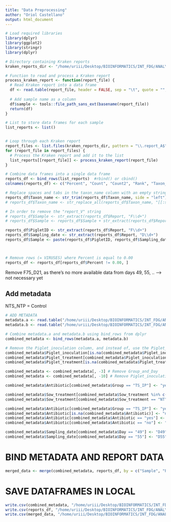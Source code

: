 ```yaml
---
title: "Data Preprocessing"
author: "Oriol Castellano"
output: html_document
---
```



```r
# Load required libraries
library(dplyr)
library(ggplot2)
library(stringr)
library(dplyr)
```


```r
# Directory containing Kraken reports
kraken_reports_dir <- "/home/uriii/Desktop/BIOINFORMATICS/INT_FDG/ANALYSIS/DATA/Metagenomics/KRAKEN/ARCHAEA/Reports"

# Function to read and process a Kraken report
process_kraken_report <- function(report_file) {
  # Read Kraken report into a data frame
  df <- read.table(report_file, header = FALSE, sep = "\t", quote = "", comment.char = "", stringsAsFactors = FALSE)
  
  # Add sample name as a column
  df$sample <- tools::file_path_sans_ext(basename(report_file))
  return(df)
}

# List to store data frames for each sample
list_reports <- list()


# Loop through each Kraken report
report_files <- list.files(kraken_reports_dir, pattern = "\\.report_A$", full.names = TRUE)
for (report_file in report_files) {
  # Process the Kraken report and add it to the list
  list_reports[[report_file]] <- process_kraken_report(report_file)
}

# Combine data frames into a single data frame
reports_df <- bind_rows(list_reports)  #rbind() or cbind()
colnames(reports_df) <- c("Percent", "Count", "Count2", "Rank", "Taxon_id", "Taxon_name", "Report")

# Replace spaces and tabs in the taxon_name column with an empty string
reports_df$Taxon_name <- str_trim(reports_df$Taxon_name, side = "left")
# reports_df$Taxon_name <- str_replace_all(reports_df$Taxon_name, "[[:space:]]", "") # with gsub --> reports_df$taxon_name <- gsub("[[:space:]]", "", reports_df$taxon_name)

# In order to remove the "report_V" string
# reports_df$Sample <- str_extract(reports_df$Report, "F\\d+") 
# reports_df$Sample <- reports_df$Sample + str_extract(reports_df$Report, "D\\d++")  --> MAKE A VARIABLE WITH F_____D_____

reports_df$PigletID <- str_extract(reports_df$Report, "F\\d+")
reports_df$Sampling_date <- str_extract(reports_df$Report, "D\\d+")
reports_df$Sample <- paste(reports_df$PigletID, reports_df$Sampling_date, sep = "_")



# Remove rows (= VIRUSES) where Percent is equal to 0.00
reports_df <- reports_df[reports_df$Percent != 0.00, ]
```
Remove F75_D21, as there's no more available data from days 49, 55, ..  --> not necessary yet


## Add metadata
NTS_NTP = Control 
```r
# ADD METADATA
metadata.a <- read.table("/home/uriii/Desktop/BIOINFORMATICS/INT_FDG/ANALYSIS/DATA/Metagenomics/KRAKEN/metadata/baro.wmgx.metadata.a.txt", header = TRUE, sep = "\t", quote = "", comment.char = "", stringsAsFactors = FALSE)
metadata.b <- read.table("/home/uriii/Desktop/BIOINFORMATICS/INT_FDG/ANALYSIS/DATA/Metagenomics/KRAKEN/metadata/baro.wmgx.metadata.b.txt", header = TRUE, sep = "\t", quote = "", comment.char = "", stringsAsFactors = FALSE)

# Combine metadata.a and metadata.b using bind_rows from dplyr
combined_metadata <- bind_rows(metadata.a, metadata.b)

# Remove the Piglet_inoculation column, and instead of, use the Piglet_treatment variable to determine if was "Inoculated"/"Ab"/"no"
combined_metadata$Piglet_inoculation[is.na(combined_metadata$Piglet_inoculation)] <- "No"
combined_metadata$Piglet_treatment[combined_metadata$Piglet_inoculation == "Inoculated"] <- "Inoculated"
combined_metadata$Piglet_treatment[is.na(combined_metadata$Piglet_treatment)] <- "No"

combined_metadata <- combined_metadata[, -3] # Remove Group_and_Day
combined_metadata <- combined_metadata[, -10] # Remove Piglet_inoculation

combined_metadata$Antibiotic[combined_metadata$Group == "TS_IP"] <- "yes"

combined_metadata$Sow_treatment[combined_metadata$Sow_treatment %in% c("T", "Ab")] <- "Yes"
combined_metadata$Sow_treatment[combined_metadata$Sow_treatment == "NT"] <- "No"

combined_metadata$Antibiotic[combined_metadata$Group == "TS_IP"] <- "yes"
combined_metadata$Antibiotic[is.na(combined_metadata$Antibiotic)] <- "no"
combined_metadata$Antibiotic[combined_metadata$Antibiotic == "yes"] <- "Yes"
combined_metadata$Antibiotic[combined_metadata$Antibiotic == "no"] <- "No"

combined_metadata$Sampling_date[combined_metadata$Day == "49"] <- "D49"
combined_metadata$Sampling_date[combined_metadata$Day == "55"] <- "D55"
```


# BIND METADATA AND REPORT DATA
```r
merged_data <- merge(combined_metadata, reports_df, by = c("Sample", "PigletID", "Sampling_date"), all.x = TRUE)
```
# SAVE DATAFRAMES IN LOCAL
```r
write.csv(combined_metadata, "/home/uriii/Desktop/BIOINFORMATICS/INT_FDG/ANALYSIS/DATA/Metagenomics/KRAKEN/ARCHAEA/metadata_ARCHAEA.csv", row.names = FALSE)
write.csv(reports_df, "/home/uriii/Desktop/BIOINFORMATICS/INT_FDG/ANALYSIS/DATA/Metagenomics/KRAKEN/ARCHAEA/report_data_ARCHAEA.csv", row.names = FALSE)
write.csv(merged_data, "/home/uriii/Desktop/BIOINFORMATICS/INT_FDG/ANALYSIS/DATA/Metagenomics/KRAKEN/ARCHAEA/DATA_ARCHAEA.csv", row.names = FALSE)
```

